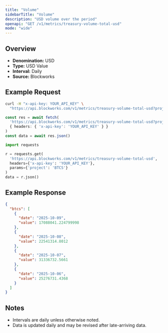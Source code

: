 ```yaml
---
title: "Volume"
sidebarTitle: "Volume"
description: "USD volume over the period"
openapi: "GET /v1/metrics/treasury-volume-total-usd"
mode: "wide"
---
```


## Overview

- **Denomination:** USD
- **Type:** USD Value
- **Interval:** Daily
- **Source:** Blockworks

## Example Request

<CodeGroup>

```bash cURL
curl -H "x-api-key: YOUR_API_KEY" \
  "https://api.blockworks.com/v1/metrics/treasury-volume-total-usd?project=BTCS"
```

```typescript TypeScript
const res = await fetch(
  'https://api.blockworks.com/v1/metrics/treasury-volume-total-usd?project=BTCS',
  { headers: { 'x-api-key': 'YOUR_API_KEY' } }
)
const data = await res.json()
```

```python Python
import requests

r = requests.get(
  'https://api.blockworks.com/v1/metrics/treasury-volume-total-usd',
  headers={'x-api-key': 'YOUR_API_KEY'},
  params={'project': 'BTCS'}
)
data = r.json()
```

</CodeGroup>

## Example Response

```json
{
  "btcs": [
    {
      "date": "2025-10-09",
      "value": 17088041.224799998
    },
    {
      "date": "2025-10-08",
      "value": 22541314.8012
    },
    {
      "date": "2025-10-07",
      "value": 31336732.5661
    },
    {
      "date": "2025-10-06",
      "value": 25276731.4368
    }
  ]
}
```

## Notes
- Intervals are daily unless otherwise noted.
- Data is updated daily and may be revised after late-arriving data.